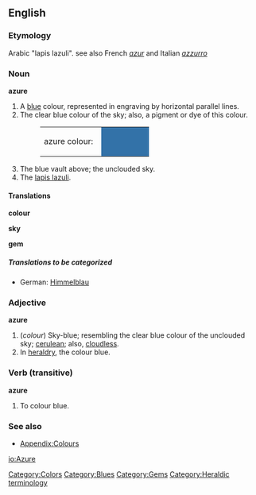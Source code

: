 ==English==

===Etymology===
Arabic "lapis lazuli". see also French ''[[azur]]'' and Italian ''[[azzurro]]''

===Noun===
'''azure'''
#A [[blue]] colour, represented in engraving by horizontal parallel lines.
#The clear blue colour of the sky; also, a pigment or dye of this colour.
#:<table><tr><td>azure colour: &nbsp;</td><td bgcolor="#3372A8" width="80">&nbsp; </td></tr></table>
#The blue vault above; the unclouded sky.
#The [[lapis lazuli]].

====Translations====
'''colour'''
{{top}}
{{mid}}
{{bottom}}

'''sky'''
{{top}}
{{mid}}
{{bottom}}

'''gem'''
{{top}}
{{mid}}
{{bottom}}

=====Translations to be categorized=====
{{checktrans}}
<!--Remove this section once all of the translations below have been moved into the tables above.-->
*German: [[Himmelblau]]

===Adjective===
'''azure'''
#(''colour'') Sky-blue; resembling the clear blue colour of the unclouded sky; [[cerulean]]; also, [[cloudless]].
# In [[heraldry]], the colour blue.

===Verb (transitive)===
'''azure'''
# To colour blue.

===See also===
*[[Wiktionary_Appendix:Colours|Appendix:Colours]]

[[Category:Colors]]
[[Category:Blues]]
[[Category:Gems]]
[[Category:Heraldic terminology]]

[[io:Azure]]
